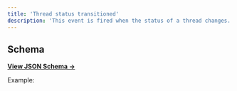 ```yaml
---
title: 'Thread status transitioned'
description: 'This event is fired when the status of a thread changes.'
---
```


## Schema

[**View JSON Schema →**](https://json-schema.app/view/%23%2Fdefinitions%2FthreadStatusTransitionedPayload?url=https%3A%2F%2Fcore-api.uk.plain.com%2Fwebhooks%2Fschema.json)

Example:

<Snippet file="webhooks/thread-status-transitioned.mdx" />
